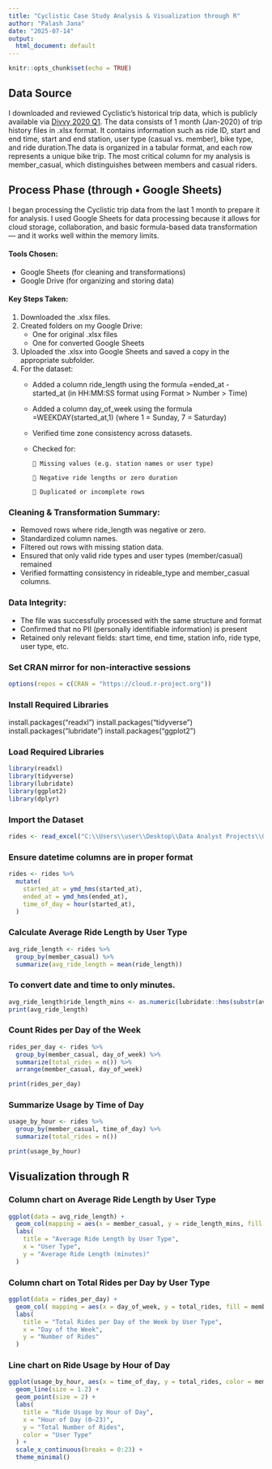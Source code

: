 ---
title: "Cyclistic Case Study Analysis & Visualization through R"
author: "Palash Jana"
date: "2025-07-14"
output:
  html_document: default
---

```{r setup, include=FALSE}
knitr::opts_chunk$set(echo = TRUE)
```

## Data Source

I downloaded and reviewed Cyclistic’s historical trip data, which is publicly available via [Divvy 2020 Q1](https://docs.google.com/spreadsheets/d/179QVLO_yu5BJEKFVZShsKag74ZaUYIF6FevLYzs3hRc/template/preview#gid=640449855). The data consists of 1 month (Jan-2020) of trip history files in .xlsx format. It contains information such as ride ID, start and end time, start and end station, user type (casual vs. member), bike type, and ride duration.The data is organized in a tabular format, and each row represents a unique bike trip. The most critical column for my analysis is member_casual, which distinguishes between members and casual riders.

## Process Phase (through •	Google Sheets)

I began processing the Cyclistic trip data from the last 1 month to prepare it for analysis. I used Google Sheets for data processing because it allows for cloud storage, collaboration, and basic formula-based data transformation — and it works well within the memory limits.

#### Tools Chosen:
  * Google Sheets (for cleaning and transformations)
  * Google Drive (for organizing and storing data)

#### Key Steps Taken:

1.	Downloaded the .xlsx files.
2.	Created folders on my Google Drive:
    * One for original .xlsx files
    * One for converted Google Sheets
3.	Uploaded the .xlsx into Google Sheets and saved a copy in the appropriate subfolder.
4.	For the dataset:
    * Added a column ride_length using the formula =ended_at - started_at
      (in HH:MM:SS format using Format > Number > Time)
    * Added a column day_of_week using the formula =WEEKDAY(started_at,1)
      (where 1 = Sunday, 7 = Saturday)
    * Verified time zone consistency across datasets.
    * Checked for:
    
          	Missing values (e.g. station names or user type)

          	Negative ride lengths or zero duration

          	Duplicated or incomplete rows

### Cleaning & Transformation Summary:

* Removed rows where ride_length was negative or zero.
* Standardized column names.
* Filtered out rows with missing station data.
* Ensured that only valid ride types and user types (member/casual) remained
* Verified formatting consistency in rideable_type and member_casual columns.

### Data Integrity:

* The file was successfully processed with the same structure and format
* Confirmed that no PII (personally identifiable information) is present
* Retained only relevant fields: start time, end time, station info, ride type, user type, etc.

### Set CRAN mirror for non-interactive sessions

```{r}
options(repos = c(CRAN = "https://cloud.r-project.org"))
```



### Install Required Libraries


install.packages("readxl")
install.packages("tidyverse")
install.packages("lubridate")
install.packages("ggplot2")


### Load Required Libraries

```{r Load Libraries}
library(readxl)
library(tidyverse)
library(lubridate)
library(ggplot2)
library(dplyr)
```

### Import the Dataset

```{r}
rides <- read_excel("C:\\Users\\user\\Desktop\\Data Analyst Projects\\Google Data Analytics Course\\8_Google Data Analytics Capstone_Complete a Case Study\\Capstone Project\\cyclistic_jan_2020.xlsx", sheet = 1)
```


### Ensure datetime columns are in proper format

```{r Ensure datetime columns are in proper format}
rides <- rides %>%
  mutate(
    started_at = ymd_hms(started_at),
    ended_at = ymd_hms(ended_at),
    time_of_day = hour(started_at),
  )
```

### Calculate Average Ride Length by User Type
```{r Calculate Average Ride Length}
avg_ride_length <- rides %>%
  group_by(member_casual) %>%
  summarize(avg_ride_length = mean(ride_length))
```

### To convert date and time to only minutes.
```{r convert date and time to only minutes}
avg_ride_length$ride_length_mins <- as.numeric(lubridate::hms(substr(avg_ride_length$avg_ride_length, 12, 19))) / 60
print(avg_ride_length)
```


### Count Rides per Day of the Week

```{r Count Rides per Day of the Week}
rides_per_day <- rides %>%
  group_by(member_casual, day_of_week) %>%
  summarize(total_rides = n()) %>%
  arrange(member_casual, day_of_week)

print(rides_per_day)
```

### Summarize Usage by Time of Day

```{r Summarize Usage by Time of Day}
usage_by_hour <- rides %>%
  group_by(member_casual, time_of_day) %>%
  summarize(total_rides = n())

print(usage_by_hour)
```

## Visualization through R

### Column chart on Average Ride Length by User Type

```{r Column chart on Average Ride Length by User Type}
ggplot(data = avg_ride_length) +
  geom_col(mapping = aes(x = member_casual, y = ride_length_mins, fill = member_casual)) +
  labs(
    title = "Average Ride Length by User Type",
    x = "User Type",
    y = "Average Ride Length (minutes)"
  )
```


### Column chart on Total Rides per Day by User Type

```{r Column chart on Total Rides per Day by User Type}
ggplot(data = rides_per_day) + 
  geom_col( mapping = aes(x = day_of_week, y = total_rides, fill = member_casual)) +
  labs(
    title = "Total Rides per Day of the Week by User Type",
    x = "Day of the Week",
    y = "Number of Rides"
  )
```



### Line chart on Ride Usage by Hour of Day

```{r Line chart on Ride Usage by Hour of Day}
ggplot(usage_by_hour, aes(x = time_of_day, y = total_rides, color = member_casual, group = member_casual)) +
  geom_line(size = 1.2) +
  geom_point(size = 2) +
  labs(
    title = "Ride Usage by Hour of Day",
    x = "Hour of Day (0–23)",
    y = "Total Number of Rides",
    color = "User Type"
  ) +
  scale_x_continuous(breaks = 0:23) +
  theme_minimal()
```












